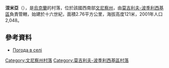 {{coord|48|27|54|N|27|45|44|E|scale:30000|display=title}}

'''涅米亞'''（{{lang-uk|Немія}}），是[[烏克蘭|烏克蘭]]的村落，位於該國西南部[[文尼察州|文尼察州]]，由[[莫吉利夫-波季利西基區|莫吉利夫-波季利西基區]]負責管轄，始建於十六世紀，面積2.76平方公里，海拔高度121米，2001年人口2,048。

==參考資料==
* [http://weather.in.ua/ua/vinnickaja/16758 Погода в селі ] {{Wayback|url=http://weather.in.ua/ua/vinnickaja/16758 |date=20111220095640 }}

[[Category:文尼察州村落|Category:文尼察州村落]]
[[Category:莫吉利夫-波季利西基區村落|Category:莫吉利夫-波季利西基區村落]]


{{Vinnytsia-geo-stub}}